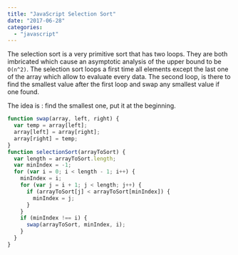```yaml
---
title: "JavaScript Selection Sort"
date: "2017-06-28"
categories:
  - "javascript"
---
```


The selection sort is a very primitive sort that has two loops. They are both imbricated which cause an asymptotic analysis of the upper bound to be `O(n^2)`. The selection sort loops a first time all elements except the last one of the array which allow to evaluate every data. The second loop, is there to find the smallest value after the first loop and swap any smallest value if one found.

The idea is : find the smallest one, put it at the beginning.

```typescript
function swap(array, left, right) {
  var temp = array[left];
  array[left] = array[right];
  array[right] = temp;
}
function selectionSort(arrayToSort) {
  var length = arrayToSort.length;
  var minIndex = -1;
  for (var i = 0; i < length - 1; i++) {
    minIndex = i;
    for (var j = i + 1; j < length; j++) {
      if (arrayToSort[j] < arrayToSort[minIndex]) {
        minIndex = j;
      }
    }
    if (minIndex !== i) {
      swap(arrayToSort, minIndex, i);
    }
  }
}
```

